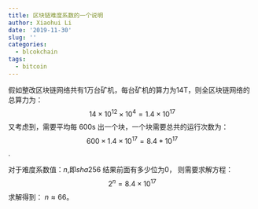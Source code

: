 ```yaml
---
title: 区块链难度系数的一个说明
author: Xiaohui Li
date: '2019-11-30'
slug: ''
categories:
  - blcokchain
tags:
  - bitcoin
---
```


假如整改区块链网络共有1万台矿机，每台矿机的算力为14T，则全区块链网络的总算力为：
$$14 \times 10^{12} \times 10^4 = 1.4 \times  10^{17}$$
又考虑到，需要平均每 600s 出一个块，一个块需要总共的运行次数为：
$$600 \times 1.4 \times 10^{17} = 8.4*10^{17}$$.

对于难度系数值：$n$,即\space $sha256$ \space 结果前面有多少位为$0$，
则需要求解方程：
$$2^{n} = 8.4 \times 10 ^{17}$$
求解得到：
$n \approx 66$。
